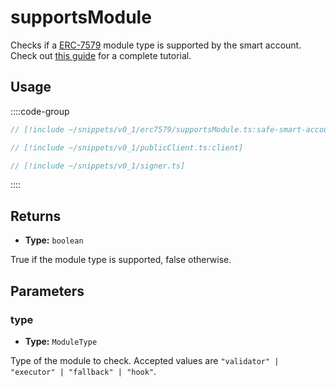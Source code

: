 
<VersionWarning version="0.1" />

# supportsModule

Checks if a [ERC-7579](https://eips.ethereum.org/EIPS/eip-7579) module type is supported by the smart account. Check out [this guide](/permissionless/how-to/accounts/use-erc7579-account) for a complete tutorial.

## Usage

::::code-group

```ts [example.ts]
// [!include ~/snippets/v0_1/erc7579/supportsModule.ts:safe-smart-account-client]
```

```ts [publicClient.ts]
// [!include ~/snippets/v0_1/publicClient.ts:client]
```

```ts [signer.ts]
// [!include ~/snippets/v0_1/signer.ts]
```

::::

## Returns

- **Type:** `boolean`

True if the module type is supported, false otherwise.

## Parameters

### type

- **Type:** `ModuleType`

Type of the module to check. Accepted values are `"validator" | "executor" | "fallback" | "hook"`.
